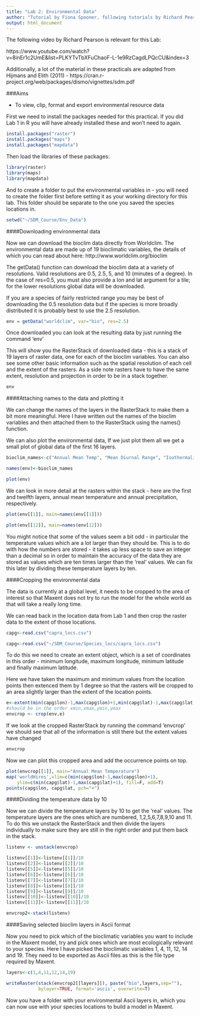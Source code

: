 ```yaml
---
title: "Lab 2: Environmental Data"
author: "Tutorial by Fiona Spooner, following tutorials by Richard Pearson for courses at UCL"
output: html_document
---
```


The following video by Richard Pearson is relevant for this Lab:

https://www.youtube.com/watch?v=8inEr1c2UmE&list=PLKYTvTbXFuChaoF-L-1e9RzCagdLPQcCU&index=3

Additionally, a lot of the material in these practicals are adapted from Hijmans and Elith (2011) - https://cran.r-project.org/web/packages/dismo/vignettes/sdm.pdf

###Aims

* To view, clip, format and export environmental resource data


First we need to install the packages needed for this practical. If you did Lab 1 in R you will have already installed these and won't need to again.    
```r
install.packages("raster")
install.packages("maps")
install.packages("mapdata")
```

Then load the libraries of these packages:

```r
library(raster)
library(maps)
library(mapdata)
```

And to create a folder to put the environmental variables in - you will need to create the folder first before setting it as your working directory for this lab. This folder should be separate to the one you saved the species locations in.

```r
setwd("~/SDM_Course/Env_Data") 

```

####Downloading environmental data

Now we can download the bioclim data directly from Worldclim. The environmental data are made up of 19 bioclimatic variables, the details of which you can read about here: http://www.worldclim.org/bioclim

The getData() function can download the bioclim data at a variety of resolutions.  Valid resolutions are 0.5, 2.5, 5, and 10 (minutes of a degree). In the case of res=0.5, you must also provide a lon and lat argument for a tile; for the lower resolutions global data will be downloaded.

If you are a species of fairly restricted range you may be best of downloading the 0.5 resolution data but if the species is more broadly distributed it is probably best to use the 2.5 resolution.


```r

env = getData("worldclim", var="bio", res=2.5)
```

Once downloaded you can look at the resulting data by just running the command 'env'

This will show you the RasterStack of downloaded data - this is a stack of 19 layers of raster data, one for each of the bioclim variables. You can also see some other basic information such as the spatial resolution of each cell and the extent of the rasters. As a side note rasters have to have the same extent, resolution and projection in order to be in a stack together.

```r
env

```

####Attaching names to the data and plotting it


We can change the names of the layers in the RasterStack to make them a bit more meaningful. Here I have written out the names of the bioclim variables and then attached them to the RasterStack using the names() function.

We can also plot the environmental data, If we just plot them all we get a small plot of global data of the first 16 layers. 


```r

bioclim_names<-c("Annual Mean Temp", "Mean Diurnal Range", "Isothermality", "Temp Seasonality", "Max Temp Warmest Month", "Min Temp Coldest Month", "Temp Annual Range", "Mean Temp Wettest Quarter","Mean Temp Driest Quarter", "Mean Temp Warmest Quarter", "Mean Temp Coldest Quarter", "Annual Precip", "Precip Wettest Month", "Precip Driest Month", "Precip Seasonality", "Precip Wettest Quarter", "Precip Driest Quarter", "Precip Warmest Quarter", "Precip Coldest Quarter")

names(env)<-bioclim_names

plot(env)
```

We can look in more detail at the rasters within the stack - here are the first and twelfth layers, annual mean temperature and annual precipitation, respectively.

```r

plot(env[[1]], main=names(env[[1]]))

plot(env[[12]], main=names(env[12]))

```

You might notice that some of the values seem a bit odd - in particular the temperature values which are a lot larger than they should be. This is to do with how the numbers are stored - it takes up less space to save an integer than a decimal so in order to maintain the accuracy of the data they are stored as values which are ten times larger than the 'real' values. We can fix this later by dividing these temperature layers by ten.

####Cropping the environmental data

The data is currently at a global level, it needs to be cropped to the area of interest so that Maxent does not try to run the model for the whole world as that will take a really long time.

We can read back in the location data from Lab 1 and then crop the raster data to the extent of those locations.
```r
capg<-read.csv("capra_locs.csv")
```

```r
capg<-read.csv("~/SDM_Course/Species_locs/capra_locs.csv")
```

To do this we need to create an extent object, which is a set of coordinates in this order - minimum longitude, maximum longitude, minimum latitude and finally maximum latitude.

Here we have taken the maximum and minimum values from the location points then extenced them by 1 degree so that the rasters will be cropped to an area slightly larger than the extent of the location points.


```r

e<-extent(min(capg$lon)-1,max(capg$lon)+1,min(capg$lat)-1,max(capg$lat)+1)    
#should be in the order xmin,xmax,ymin,ymax
envcrop <- crop(env,e)

```

If we look at the cropped RasterStack by running the command 'envcrop' we should see that all of the information is still there but the extent values have changed

```r
envcrop
```


Now we can plot this cropped area and add the occurrence points on top.

```r

plot(envcrop[[1]], main="Annual Mean Temperature")
map('worldHires',xlim=c(min(capg$lon)-1,max(capg$lon)+1), 
    ylim=c(min(capg$lat)-1,max(capg$lat)+1), fill=F, add=T)
points(capg$lon, capg$lat, pch="+")

```

####Dividing the temperature data by 10

Now we can divide the temperature layers by 10 to get the 'real' values. The temperature layers are the ones which are numbered, 1,2,5,6,7,8,9,10 and 11. To do this we unstack the RasterStack and then divide the layers individually to make sure they are still in the right order and put them back in the stack.

```r
listenv <- unstack(envcrop)

listenv[[1]]<-listenv[[1]]/10
listenv[[2]]<-listenv[[2]]/10
listenv[[5]]<-listenv[[5]]/10
listenv[[6]]<-listenv[[6]]/10
listenv[[7]]<-listenv[[7]]/10
listenv[[8]]<-listenv[[8]]/10
listenv[[9]]<-listenv[[9]]/10
listenv[[10]]<-listenv[[10]]/10
listenv[[11]]<-listenv[[11]]/10

envcrop2<-stack(listenv)

```

####Saving selected bioclim layers in Ascii format

Now you need to pick which of the bioclimatic variables you want to include in the Maxent model, try and pick ones which are most ecologically relevant to your species. Here I have picked the bioclimatic variables 1, 4, 11, 12, 14 and 19. They need to be exported as Ascii files as this is the file type required by Maxent.

```r

layers<-c(1,4,11,12,14,19)

writeRaster(stack(envcrop2[[layers]]), paste("bio",layers,sep=""), 
            bylayer=TRUE, format='ascii', overwrite=T)

```

Now you have a folder with your environmental Ascii layers in, which you can now use with your species locations to build a model in Maxent.

